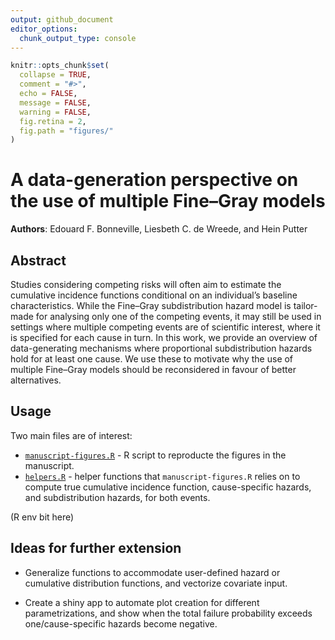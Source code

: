 ```yaml
---
output: github_document
editor_options: 
  chunk_output_type: console
---
```


<!-- README.md is generated from README.Rmd. Please edit that file -->

```r
knitr::opts_chunk$set(
  collapse = TRUE,
  comment = "#>",
  echo = FALSE,
  message = FALSE,
  warning = FALSE,
  fig.retina = 2,
  fig.path = "figures/"
)
```

# A data-generation perspective on the use of multiple Fine--Gray models

<!-- badges: start -->
<!-- See hema review example-->
<!-- badges: end -->

**Authors**: Edouard F. Bonneville, Liesbeth C. de Wreede, and Hein Putter

## Abstract

Studies considering competing risks will often aim to estimate the cumulative incidence functions conditional on an individual's baseline characteristics. While the Fine--Gray subdistribution hazard model is tailor-made for analysing only one of the competing events, it may still be used in settings where multiple competing events are of scientific interest, where it is specified for each cause in turn. In this work, we provide an overview of data-generating mechanisms where proportional subdistribution hazards hold for at least one cause. We use these to motivate why the use of multiple Fine--Gray models should be reconsidered in favour of better alternatives.

## Usage

Two main files are of interest:

- [`manuscript-figures.R`](./manuscript-figures.R) - R script to reproducte the figures in the manuscript.
- [`helpers.R`](./helpers.R) - helper functions that `manuscript-figures.R` relies on to compute true cumulative incidence function, cause-specific hazards, and subdistribution hazards, for both events.

(R env bit here)

## Ideas for further extension

- Generalize functions to accommodate user-defined hazard or cumulative distribution functions, and vectorize covariate input.

- Create a shiny app to automate plot creation for different parametrizations, and show when the total failure probability exceeds one/cause-specific hazards become negative.
